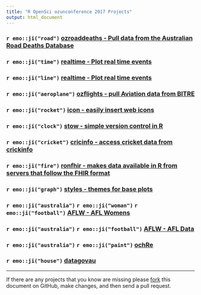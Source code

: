 ```yaml
---
title: "R OpenSci ozunconference 2017 Projects"
output: html_document
---
```


### `r emo::ji("road")` [ozroaddeaths - Pull data from the Australian Road Deaths Database](https://github.com/ropenscilabs/ozroaddeaths)

### `r emo::ji("time")` [realtime - Plot real time events](https://github.com/ropenscilabs/realtime)

### `r emo::ji("line")` [realtime - Plot real time events](https://github.com/ropenscilabs/realtime)

### `r emo::ji("aeroplane")` [ozflights - pull Aviation data from BITRE ](https://github.com/ropenscilabs/ozflights)

### `r emo::ji("rocket")` [icon - easily insert web icons](https://github.com/ropenscilabs/icon)

### `r emo::ji("clock")` [stow - simple version control in R](https://github.com/ropenscilabs/ozrepro)

### `r emo::ji("cricket")` [cricinfo - access cricket data from crickinfo ](https://github.com/ropenscilabs/cricinfo)

### `r emo::ji("fire")` [ronfhir - makes data available in R from servers that follow the FHIR format](https://github.com/ropenscilabs/ronfhir)

### `r emo::ji("graph")` [styles - themes for base plots](https://github.com/ropenscilabs/styles)

### `r emo::ji("australia")` `r emo::ji("woman")` `r emo::ji("football")` [AFLW - AFL Womens](https://github.com/ropenscilabs/ozwomensport/tree/master/AFLW)

### `r emo::ji("australia")` `r emo::ji("football")` [AFLW - AFL Data](https://github.com/ropenscilabs/)

### `r emo::ji("australia")` `r emo::ji("paint")` [ochRe](https://github.com/ropenscilabs/ochRe)

### `r emo::ji("house")` [datagovau](https://github.com/ropenscilabs/datagovau)

---

If there are any projects that you know are missing please
[fork](https://github.com/ropenscilabs/ozunconf-projects)
this document on GitHub, make changes, and then send a pull
request.
